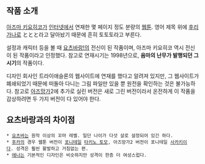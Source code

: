 == 작품 소개 ==
[[아즈마 키요히코]]가 [[인터넷]]에서 연재한 몇 페이지 정도 분량의 [[웹툰]]. 영어 제목 위에 [[후리가나]]로 ととと라고 달아놨기 때문에 흔히 토토토라고 부른다.

설정과 캐릭터 등을 볼 때 [[요츠바랑!]]의 전신이 된 작품이며, 아즈마 키요히코 역시 전신이 된 작품이라고 인정했다. 참고로 연재시기는 1998년으로, '''음마의 난무가 발행되던 그 시기'''의 작품이다.

디자인 회사인 트라이애슬론의 웹사이트에 연재를 했다고 알려져 있지만, 그 웹사이트가 폐쇄되었기 때문에 떠돌아 다니는 그림 파일만 있을 뿐 원전을 확인하는 것은 불가능하다. 참고로 [[아즈망가]]2에 추가로 실린 버전은 새로 그린 버전이라서 온전하게 이 작품을 감상하려면 두 가지 버전이 다 있어야 한다.

== 요츠바랑과의 차이점 ==
 * [[코이와이 요츠바|요츠바]]는 원작 이상의 꼬마 레벨. 일단 나이가 다섯 살로 설정되어 있긴 하다. 
 * [[아야세 후카|후카]]의 경우 웹툰 버전이 [[포니테일]] [[타키노 토모]], 아즈망가2 버전이 포니테일 [[사카키(아즈망가 대왕)|사카키]]이다. 성격은 훨씬 활발하고 거침없는 편.
 * [[아야세 에나|에나]]는 기본적인 디자인은 비슷하지만 성격이 한층 더 여성스럽다.
